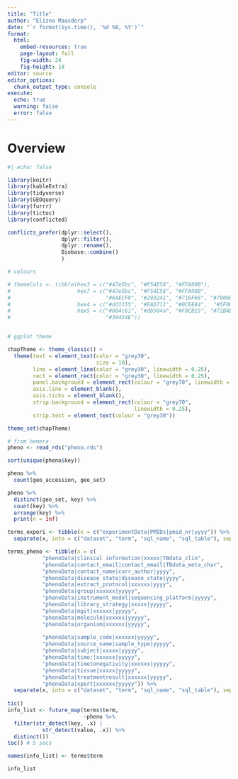 ```yaml
---
title: "Title"
author: "Elizna Maasdorp"
date: "`r format(Sys.time(), '%d %B, %Y')`"
format: 
  html:
    embed-resources: true
    page-layout: full
    fig-width: 24
    fig-height: 18
editor: source
editor_options: 
  chunk_output_type: console
execute: 
  echo: true
  warning: false
  error: false
---
```


# Overview

```r
#| echo: false

library(knitr)
library(kableExtra)
library(tidyverse)
library(GEOquery)
library(furrr)
library(tictoc)
library(conflicted)

conflicts_prefer(dplyr::select(),
                 dplyr::filter(),
                 dplyr::rename(),
                 Biobase::combine()
                 )

# colours

# themeCols <- tibble(hex3 = c("#47e5bc", "#F54E56", "#FFA90B"),
#                     hex7 = c("#47e5bc", "#F54E56", "#FFA90B",
#                              "#6AECF0", "#293241", "#716F66", "#790600" ),
#                     hex4 = c("#dd1155", "#FAD711", "#0CEE84",  "#5F0030"),
#                     hex5 = c("#084c61", "#db504a", "#F8CB15", "#72BAB4", 
#                              "#30454E"))


# ggplot theme

chapTheme <- theme_classic() + 
  theme(text = element_text(color = "grey30",
                            size = 18),
        line = element_line(color = "grey30", linewidth = 0.25),
        rect = element_rect(color = "grey30", linewidth = 0.25),
        panel.background = element_rect(colour = "grey70", linewidth = 2),
        axis.line = element_blank(),
        axis.ticks = element_blank(),
        strip.background = element_rect(colour = "grey70",
                                        linewidth = 0.25),
        strip.text = element_text(colour = "grey30"))

theme_set(chapTheme)


```

```r
# from hemera
pheno <- read_rds("pheno.rds")

sort(unique(pheno$key))

pheno %>% 
  count(geo_accession, geo_set)

pheno %>% 
  distinct(geo_set, key) %>% 
  count(key) %>% 
  arrange(key) %>% 
  print(n = Inf)

```


```r
terms_experi <- tibble(x = c("experimentData|PMIDs|pmid_nr|yyyy")) %>% 
  separate(x, into = c("dataset", "term", "sql_name", "sql_table"), sep = "\\|")

terms_pheno <- tibble(x = c(
           "phenoData|clinical information|xxxxx|TBdata_clin",
           "phenoData|contact_email|contact_email|TBdata_meta_char",
           "phenoData|contact_name|corr_author|yyyy",
           "phenoData|disease state|disease_state|yyyy",
           "phenoData|extract_protocol|xxxxxx|yyyy",
           "phenoData|group|xxxxxx|yyyyy",
           "phenoData|instrument_model|sequencing_platform|yyyyy",
           "phenoData|library_strategy|xxxxx|yyyyy",
           "phenoData|mgit|xxxxxx|yyyyy",
           "phenoData|molecule|xxxxxx|yyyyy",
           "phenoData|organism|xxxxxx|yyyyy",
         
           "phenoData|sample_code|xxxxxx|yyyyy",
           "phenoData|source_name|sample_type|yyyyy",
           "phenoData|subject|xxxxx|yyyyy",
           "phenoData|time:|xxxxxx|yyyyy",
           "phenoData|timetonegativity|xxxxxx|yyyyy",
           "phenoData|tissue|xxxxx|yyyyy",
           "phenoData|treatmentresult|xxxxxx|yyyyy",
           "phenoData|xpert|xxxxxx|yyyyy")) %>% 
  separate(x, into = c("dataset", "term", "sql_name", "sql_table"), sep = "\\|")
 
tic()     
info_list <- future_map(terms$term,
                        ~pheno %>% 
  filter(str_detect(key, .x) | 
           str_detect(value, .x)) %>% 
  distinct())
toc() # 5 secs

names(info_list) <- terms$term

info_list




```


